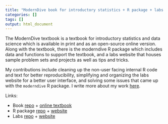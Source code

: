 ```yaml
---
title: "ModernDive book for introductory statistics + R package + labs website"
categories: []
tags: []
output: html_document
---
```


The ModernDive textbook is a textbook for introductory statistics and data science which is available in print and as an open-source online version. Along with the textbook, there is the moderndive R package which includes data and functions to support the textbook, and a labs website that houses sample problem sets and projects as well as tips and tricks. 

My contributions include cleaning up the non-user facing internal R code and text for better reproducibility, simplifying and organizing the labs website for a better user interface, and solving some issues that came up with the `moderndive` R package. I write more about my work [here](http://mariumtapal.rbind.io/blog/summer_internship_2020/#moderndive).

Links:

* Book [repo](https://github.com/moderndive/ModernDive_book) + [online textbook](https://moderndive.com)
* R package [repo](https://github.com/moderndive/moderndive) + [website](https://moderndive.github.io/moderndive/)
* Labs [repo](https://github.com/moderndive/moderndive_labs) + [website](moderndive.com/labs)
